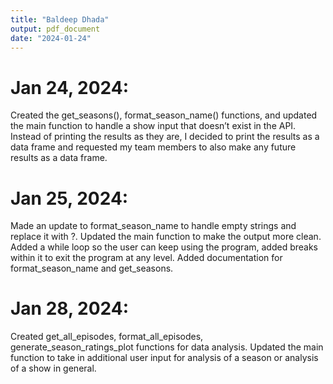 ```yaml
---
title: "Baldeep Dhada"
output: pdf_document
date: "2024-01-24"
---
```


# Jan 24, 2024:

Created the get_seasons(), format_season_name() functions, and updated the main function to handle a show input that doesn't exist in the API. Instead of printing the results as they are, I decided to print the results as a data frame and requested my team members to also make any future results as a data frame. 

# Jan 25, 2024:

Made an update to format_season_name to handle empty strings and replace it with ?. Updated the main function to make the output more clean. Added a while loop so the user can keep using the program, added breaks within it to exit the program at any level. Added documentation for format_season_name and get_seasons. 

# Jan 28, 2024:

Created get_all_episodes, format_all_episodes, generate_season_ratings_plot functions for data analysis. Updated the main function to take in additional user input for analysis of a season or analysis of a show in general. 